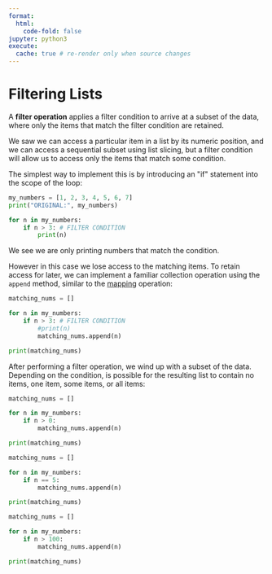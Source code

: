 ```yaml
---
format:
  html:
    code-fold: false
jupyter: python3
execute:
  cache: true # re-render only when source changes
---
```


# Filtering Lists

A **filter operation** applies a filter condition to arrive at a subset of the data, where only the items that match the filter condition are retained.


We saw we can access a particular item in a list by its numeric position, and we can access a sequential subset using list slicing, but a filter condition will allow us to access only the items that match some condition.

The simplest way to implement this is by introducing an \"if\" statement into the scope of the loop:

```python
my_numbers = [1, 2, 3, 4, 5, 6, 7]
print("ORIGINAL:", my_numbers)
```

```python
for n in my_numbers:
    if n > 3: # FILTER CONDITION
        print(n)
```

We see we are only printing numbers that match the condition.

However in this case we lose access to the matching items. To retain access for later, we can implement a familiar collection operation using the `append` method, similar to the [mapping](./mapping.qmd) operation:

```python
matching_nums = []

for n in my_numbers:
    if n > 3: # FILTER CONDITION
        #print(n)
        matching_nums.append(n)

print(matching_nums)
```

After performing a filter operation, we wind up with a subset of the data.  Depending on the condition, is possible for the resulting list to contain no items, one item, some items, or all items:

```python
matching_nums = []

for n in my_numbers:
    if n > 0:
        matching_nums.append(n)

print(matching_nums)
```

```python
matching_nums = []

for n in my_numbers:
    if n == 5:
        matching_nums.append(n)

print(matching_nums)
```

```python
matching_nums = []

for n in my_numbers:
    if n > 100:
        matching_nums.append(n)

print(matching_nums)
```
